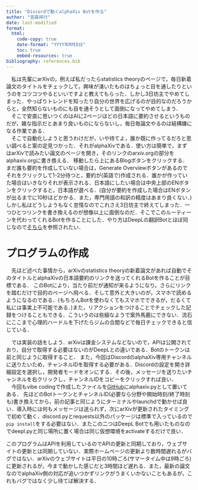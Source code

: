 ```yaml
---
title: "Discordで動くalphaXiv Botを作る"
author: "宮森祥行"
date: last-modified
format:
  html:
    code-copy: true
    date-format: "YYYY年M月D日"
    toc: true
    embed-resources: true
bibliography: references.bib
---
```


　私は先輩にarXivの，例えば私だったらstatistics theoryのページで，毎日新着論文のタイトルをチェックして，興味が湧いたものはちょっと目を通したりというのをコツコツやるといいですよと教えてもらった．しかし3日坊主でやめてしまった．やっぱりトレンドを知ったり自分の世界を広げるのが目的なのだろうからと，全然知らないものにも目を通そうとして面倒になってやめてしまう．  
　そこで安直に思いつくのはAIに2ページほどの日本語に要約させるというものだが，雑な指示だとあまり良いものにならないし，毎日毎論文やるのは結構嫌になる作業である．  
　そこで自動化しようと思うわけだが，いや待てよ，誰か既に作ってるだろと思い調べると案の定見つかった．それがalphaXivである．使い方は簡単で，まずはarXivで読みたい論文のページを開き，そのリンクのarxiv.orgの部分をalphaxiv.orgに書き換える．
移動したら上にあるBlogボタンをクリックする．まだ誰も要約を作成していない場合は，Generate Overviewボタンがあるのでそれをクリックして1-2分待つと，要約が(英語で)作成される．誰かが作っていた場合はいきなりそれが表示される．日本語にしたい場合は中央上部のENボタンをクリックすると，日本語が選べる．(自分が要約を作成した場合はENボタンが出るまでに10秒ほどかかる．また，専門用語の和訳の精度はあまり良くない．)
しかし私はどうしようもなく怠惰なのでこれさえ3日坊主で終えてしまった．一つひとつリンクを書き換えるのが想像以上に面倒なのだ．そこでこのルーティーンを代わってくれるBotを作ることにした．やり方はDeepLの翻訳Botとほぼ同じなので[そちら](https://yoshiyuki-miyamori.github.io/MacBookEnv/5_discord.html)を参照されたい．

# プログラムの作成

　先ほど述べた事情から，arXivのstatistics theoryの新着論文があれば自動でそのタイトルとalphaXivの日本語要約のリンクを送ってくれるBotを作ることが目標である．
このBotにより，当たり前だが通知が来るようになり，さらにリンクを踏むだけで目的のページへ飛べる．そして意外と大きいのが，スマホで読めるようになるのである．(もちろんBotを使わなくてもスマホでできるが，だるくて私には事実上不可能である．)また，リアクションをつけることでチェックした記録をつけることもできる．こういうのは些細なようで案外馬鹿にできない．流石にここまで心理的ハードルを下げたらジムの合間などで毎日チェックできると信じている．

　では実装の話をしよう．arXivは課金システムなどないので，APIは公開されており，自分で取得する必要はないのがDeepLとの違いである．Botのトークンは前と同じように取得すること．
また，今回はDiscordのalphaXiv専用チャンネルに送りたいため，チャンネルIDを取得する必要がある．Discordの設定を開き詳細設定を選択し，開発者モードをオンにする．その後，メッセージを送りたいチャンネルを右クリックし，チャンネルIDをコピーをクリックすれば良い．  
　今回もvibe codingで作成したファイルを[GitHub](https://github.com/yoshiyuki-miyamori/MacBookEnv)にalphaxiv.pyとして置いてある．
先ほどのBotトークンとチャンネルID(必要なら分野や開始時刻/終了時刻も)書き換えてから，前の記事と同じようにターミナルやlaunchdで動かせば良い．導入時には何もメッセージは送られず，次にarXivが更新されたタイミングで初めて動く．discord.pyとrequests以外のパッケージは標準で入っているので`pip install`をする必要はない．またこの二つはDeepL Botでも用いたものなのでdeepl.pyと同じ場所に置く場合は同じ仮想環境をactivateするだけで良い．

::: callout-warning
このプログラムはAPIを利用しているのでAPIの更新と同期しており，ウェブサイトの更新とは同期していない．実際ホームページの更新より数時間遅れるがバグではない．arXivのウェブサイトは平日の10時ごろ(サマータイム中は9時ごろ)に更新されるが，今まで動かした感じだと3時間ほど遅れる．また，最新の論文なのでalphaXiv側の対応が追いつかずリンクがうまくいかないこともあるが，これもバグではなく少し待てば解決する．
:::